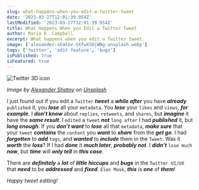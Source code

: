 ```yaml
---
slug: what-happens-when-you-edit-a-twitter-tweet
date: '2023-03-27T12:01:39.954Z'
lastModified: '2023-03-27T12:01:39.954Z'
title: What Happens When you Edit a Twitter Tweet
author: Maria D. Campbell
excerpt: What happens when you edit a Twitter tweet.
image: ['alexander-shatov-SXfwXS0jWNg-unsplash.webp']
tags: ['twitter', 'edit feature', 'bugs']
isPublished: true
isFeatured: true
---
```


![Twitter 3D icon](alexander-shatov-SXfwXS0jWNg-unsplash.webp)

*Image by [Alexander Shatov](https://unsplash.com/@alexbemore) on [Unsplash](https://unsplash.com/photos/SXfwXS0jWNg)*

I just found out if you edit a `Twitter` **_tweet_** a **_while after_** you
have **_already_** `published` it, you **_lose_** all your `metadata`. You
**_lose_** your `likes` and `views`, **_for example_**. I **_don’t know_** about
`replies`, `retweets`, and `shares`, but **_imagine_** it have the **_same
result_**. I `edited` a `tweet` **_not_** `long after` I had **_published_** it,
but **_long enough_**. If you **_don’t want_** to **_lose_** all that
`metadata`, **_make sure_** that your `tweet` **_contains_** the `content` you
**_want_** to **_share_** from the **_get go_**. I had **_forgotten_** to
**_add_** `tags`, and **_wanted_** to **_include_** them in the `Tweet`. Was it
**_worth_** the **_loss_**? If I had **_done_** it **_much later_**, **_probably
not_**. I **_didn’t_** `lose much` **_now_**, but **_time_** will **_only
tell_** in **_this case_**.

There are **_definitely_** a **_lot_** of **_little hiccups_** and **_bugs_** in
the `Twitter UI/UX` that **_need_** to be **_addressed_** and **_fixed_**.
`Elon Musk`, **_this_** is **_one_** of **_them_**!

_Happy tweet editing!_
